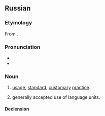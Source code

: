 ==Russian==

===Etymology===
From {{der|ru|fr|usus}}.

===Pronunciation===
* {{ru-IPA|у́зус}}
* {{audio|ru|Ru-{{PAGENAME}}.ogg|Audio}}

===Noun===
{{ru-noun+|у́зус}}

# {{lb|ru|legal}} [[usage]], [[standard]], [[customary]] [[practice]].
# {{lb|ru|linguistics}} generally accepted use of language units.

====Declension====
{{ru-noun-table|у́зус}}
